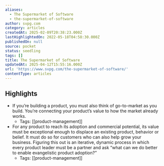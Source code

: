 ```yaml
---
aliases:
  - The Supermarket of Software
  - the-supermarket-of-software
author: svpg.com
category: articles
createdAt: 2025-02-09T20:38:23.000Z
lastHighlightedOn: 2022-05-18T04:58:30.000Z
publishedOn: null
source: pocket
status: seedling
tags: []
title: The Supermarket of Software
updatedAt: 2025-04-12T15:55:16.000Z
url: 'https://www.svpg.com/the-supermarket-of-software/'
contentType: articles
---
```

## Highlights

- If you’re building a product, you must also think of go-to-market as you build. You’re connecting your product’s value to how the market already works.
    - Tags: [[product-management]]
- For any product to reach its adoption and commercial potential, its value must be exceptional enough to displace an existing product, behavior or belief. It must do so for customers who can also help grow your business. Figuring this out is an iterative, dynamic process in which every product leader must be a partner and ask “what can we do better to enable evangelistic product adoption?”
    - Tags: [[product-management]]
